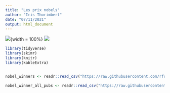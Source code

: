 ```yaml
---
title: "Les prix nobels"
author: "Iris Thorimbert"
date: "07/11/2021"
output: html_document
---
```


![](image nobel.jpg){width = 100%}
![](C:\Users\irist\OneDrive\Bureau\Grenoble\Université\M1\S7\Logiciels spécialisés\RStudio\Intro-to-R-M1-C2ES-2021\Student Area\Iris\Exam\image nobel.jpg)


```r
library(tidyverse)
library(skimr)
library(knitr)
library(kableExtra)


nobel_winners <- readr::read_csv("https://raw.githubusercontent.com/rfordatascience/tidytuesday/master/data/2019/2019-05-14/nobel_winners.csv")

nobel_winner_all_pubs <- readr::read_csv("https://raw.githubusercontent.com/rfordatascience/tidytuesday/master/data/2019/2019-05-14/nobel_winner_all_pubs.csv")
```

